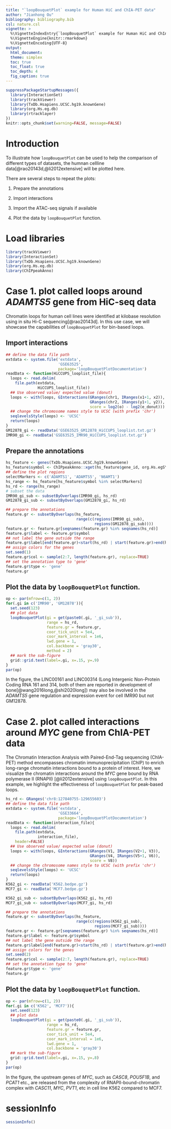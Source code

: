 ```yaml
---
title: "`loopBouquetPlot` example for Human HiC and ChIA-PET data"
author: "Jianhong Ou"
bibliography: bibliography.bib
csl: nature.csl
vignette: >
  %\VignetteIndexEntry{`loopBouquetPlot` example for Human HiC and ChIA-PET data}
  %\VignetteEngine{knitr::rmarkdown}
  %\VignetteEncoding{UTF-8}
output:
  html_document:
  theme: simplex
  toc: true
  toc_float: true
  toc_depth: 4
  fig_caption: true
---
```


```r
suppressPackageStartupMessages({
  library(InteractionSet)
  library(trackViewer)
  library(TxDb.Hsapiens.UCSC.hg19.knownGene)
  library(org.Hs.eg.db)
  library(rtracklayer)
})
knitr::opts_chunk$set(warning=FALSE, message=FALSE)
```

# Introduction
To illustrate how `loopBouquetPlot` can be used to help the comparison of different types of datasets, the humnan cellline data[@rao20143d,@li2012extensive] will be plotted here.

There are several steps to repeat the plots:

1. Prepare the annotations

2. Import interactions

3. Import the ATAC-seq signals if available

4. Plot the data by `loopBouquetPlot` function.

# Load libraries

```r
library(trackViewer)
library(InteractionSet)
library(TxDb.Hsapiens.UCSC.hg19.knownGene)
library(org.Hs.eg.db)
library(ChIPpeakAnno)
```
# Case 1. plot called loops around _ADAMTS5_ gene from HiC-seq data

Chromatin loops for human cell lines were identified at kilobase resolution using in situ Hi-C sequencing[@rao20143d]. In this use case, we will showcase the capabilities of `loopBouquetPlot` for bin-based loops.

## Import interactions
```r
## define the data file path
extdata <- system.file('extdata', 
                       'GSE63525',
                       package='loopBouquetPlotDocumentation')
readData <- function(HiCCUPS_looplist_file){
  loops <- read.delim(
    file.path(extdata,
              HiCCUPS_looplist_file))
  ## Use observed value/ expected value (donut)
  loops <- with(loops, GInteractions(GRanges(chr1, IRanges(x1+1, x2)),
                                     GRanges(chr2, IRanges(y1+1, y2)),
                                     score = log2(o) - log2(e_donut)))
  ## change the chromosome names style to UCSC (with prefix 'chr')
  seqlevelsStyle(loops) <- 'UCSC'
  return(loops)
}
GM12878_gi <- readData('GSE63525_GM12878_HiCCUPS_looplist.txt.gz')
IMR90_gi <- readData('GSE63525_IMR90_HiCCUPS_looplist.txt.gz')

```

## Prepare the annotations

```r
hs_feature <- genes(TxDb.Hsapiens.UCSC.hg19.knownGene)
hs_feature$symbol <- ChIPpeakAnno::xget(hs_feature$gene_id, org.Hs.egSYMBOL)
## define the plot regions
selectMarkers <- c('ADAMTS1', 'ADAMTS5', 'N6AMT1')
hs_range <- hs_feature[hs_feature$symbol %in% selectMarkers]
hs_rd <- range(hs_range)
# subset the data
IMR90_gi_sub <- subsetByOverlaps(IMR90_gi, hs_rd)
GM12878_gi_sub <- subsetByOverlaps(GM12878_gi, hs_rd)

## prepare the annotations
feature.gr <- subsetByOverlaps(hs_feature,
                               range(c(regions(IMR90_gi_sub),
                                       regions(GM12878_gi_sub))))
feature.gr <- feature.gr[seqnames(feature.gr) %in% seqnames(hs_rd)]
feature.gr$label <- feature.gr$symbol
## not label the gene outside the range
feature.gr$label[end(feature.gr)<start(hs_rd) | start(feature.gr)>end(hs_rd)] <- NA
## assign colors for the genes
set.seed(1)
feature.gr$col <- sample(2:7, length(feature.gr), replace=TRUE)
## set the annotation type to 'gene'
feature.gr$type <- 'gene'
feature.gr
```

## Plot the data by `loopBouquetPlot` function.
```r
op <- par(mfrow=c(1, 2))
for(.gi in c('IMR90', 'GM12878')){
  set.seed(123)
  ## plot data
  loopBouquetPlot(gi = get(paste0(.gi, '_gi_sub')),
                  range = hs_rd,
                  feature.gr = feature.gr,
                  coor_tick_unit = 5e4,
                  coor_mark_interval = 1e6,
                  lwd.gene = 1,
                  col.backbone = 'gray30',
                  method = 2)
  ## mark the sub-figure
  grid::grid.text(label=.gi, x=.15, y=.9)
}
par(op)
```

In the figure, the LINC00161 and LINC00314 (Long Intergenic Non-Protein Coding RNA 161 and 314, both of them are reported in development of bone[@wang2016long,@shi2020long]) may also be involved in the _ADAMTS5_ gene regulation and expression event for cell IMR90 but not GM12878.

# Case 2. plot called interactions around _MYC_ gene from ChIA-PET data

The Chromatin Interaction Analysis with Paired-End-Tag sequencing (ChIA-PET) method encompasses chromatin immunoprecipitation (ChIP) to enrich long-range chromatin interactions bound to a protein of interest. Here, we visualize the chromatin interactions around the _MYC_ gene bound by RNA polymerase II (RNAPII) [@li2012extensive] using `loopBouquetPlot`. In this example, we highlight the effectiveness of `loopBouquetPlot` for peak-based loops.

```r
hs_rd <- GRanges('chr8:127840755-129655603')
## define the data file path
extdata <- system.file('extdata', 
                       'GSE33664',
                       package='loopBouquetPlotDocumentation')
readData <- function(interaction_file){
  loops <- read.delim(
    file.path(extdata,
              interaction_file),
    header=FALSE)
  ## Use observed value/ expected value (donut)
  loops <- with(loops, GInteractions(GRanges(V1, IRanges(V2+1, V3)),
                                     GRanges(V4, IRanges(V5+1, V6)),
                                     score = V8))
  ## change the chromosome names style to UCSC (with prefix 'chr')
  seqlevelsStyle(loops) <- 'UCSC'
  return(loops)
}
K562_gi <- readData('K562.bedpe.gz')
MCF7_gi <- readData('MCF7.bedpe.gz')

K562_gi_sub <- subsetByOverlaps(K562_gi, hs_rd)
MCF7_gi_sub <- subsetByOverlaps(MCF7_gi, hs_rd)

## prepare the annotations
feature.gr <- subsetByOverlaps(hs_feature,
                               range(c(regions(K562_gi_sub),
                                       regions(MCF7_gi_sub))))
feature.gr <- feature.gr[seqnames(feature.gr) %in% seqnames(hs_rd)]
feature.gr$label <- feature.gr$symbol
## not label the gene outside the range
feature.gr$label[end(feature.gr)<start(hs_rd) | start(feature.gr)>end(hs_rd)] <- NA
## assign colors for the genes
set.seed(2)
feature.gr$col <- sample(2:7, length(feature.gr), replace=TRUE)
## set the annotation type to 'gene'
feature.gr$type <- 'gene'
feature.gr
```

## Plot the data by `loopBouquetPlot` function.
```r
op <- par(mfrow=c(1, 2))
for(.gi in c('K562', 'MCF7')){
  set.seed(123)
  ## plot data
  loopBouquetPlot(gi = get(paste0(.gi, '_gi_sub')),
                  range = hs_rd,
                  feature.gr = feature.gr,
                  coor_tick_unit = 5e4,
                  coor_mark_interval = 1e6,
                  lwd.gene = 1,
                  col.backbone = 'gray30')
  ## mark the sub-figure
  grid::grid.text(label=.gi, x=.15, y=.8)
}
par(op)
```
In the figure, the upstream genes of _MYC_, such as _CASC8_, _POU5F1B_, and _PCAT1_ etc., are released from the complexity of RNAPII-bound-chromatin complex with _CASC11_, _MYC_, _PVT1_, etc in cell line K562 compared to MCF7.

# sessionInfo

```r
sessionInfo()
```

